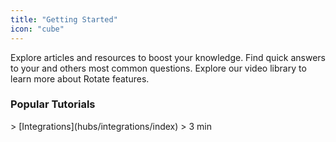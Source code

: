 ```yaml
---
title: "Getting Started"
icon: "cube"
---
```


<CardGroup cols={3}>
  <Card title="Knowledge base" icon="books" color="#FF8D3A" href="knowledge-base">
    Explore articles and resources to boost your knowledge.
  </Card>

  <Card title="FAQs" icon="seal-question" color="#FF8D3A">
    Find quick answers to your and others most common questions.
  </Card>

  <Card title="Video Guides" icon="clapperboard-play" color="#FF8D3A">
    Explore our video library to learn more about Rotate features.
  </Card>
</CardGroup>

### Popular Tutorials

<CardGroup cols={2}>
  <Card title="Integrate account with Google Workspace" icon="clock" color="grey" horizontal={false} url="getting-started">
    > [Integrations](hubs/integrations/index)
    > 3 min
  </Card>

  <Card title="Card" icon="sparkles" />
</CardGroup>